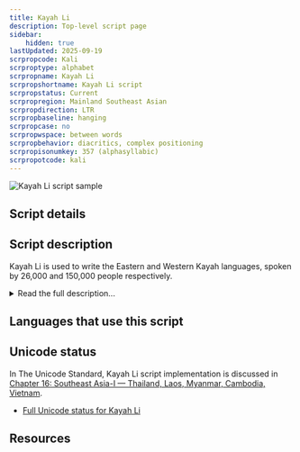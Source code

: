 ```yaml
---
title: Kayah Li
description: Top-level script page
sidebar:
    hidden: true
lastUpdated: 2025-09-19
scrpropcode: Kali
scrproptype: alphabet
scrpropname: Kayah Li
scrpropshortname: Kayah Li script
scrpropstatus: Current
scrpropregion: Mainland Southeast Asian
scrpropdirection: LTR
scrpropbaseline: hanging
scrpropcase: no
scrpropwspace: between words
scrpropbehavior: diacritics, complex positioning
scrpropisonumkey: 357 (alphasyllabic)
scrpropotcode: kali
---
```



![Kayah Li script sample](../images/kali-sample.png "Excerpt from the Gospel of Mark in Kayah")

## Script details

<ScriptDetails />

## Script description

Kayah Li is used to write the Eastern and Western Kayah languages, spoken by 26,000 and 150,000 people respectively.

<details>
<summary>Read the full description...</summary>These are Karen languages native to Eastern Myanmar but also spoken by significant refugee populations in Thailand. The script was created in 1962 by Htae Bu Phae. It bears noticeable similarities to the Myanmar script and to the Indic scripts. The Kayah languages can also be written using the Myanmar script.

The script is of Brahmic origin but, unusually, it is an alphabet rather than an abugida. Four of the nine Kayah vowel sounds are written with spacing letters; the remaining five are written with the spacing letter _a_, modified by diacritics. Non-native sounds are written by using the same vowel diacritics to modify the spacing letter _oe_.

Every vowel sound carries a tone. Tone is indicated by vowel marks written below the four spacing vowel letters (bearing in mind that two of these letters can be used to write all the other vowels). Where a tone mark and a vowel diacritic are both applied to a spacing letter, the vowel is conventionally written first, as the tone applies to the syllable as a whole.

There is a set of script-specific digits 0-9. Two punctuation marks also exist: one to represent extended intonation and one to separate sentences or phrases. In addition, conventional Latin punctuation marks are used. Spaces are used between words.

Kayah Li was added to the Unicode Standard in 2008.
</details>

## Languages that use this script

<WsList script='Kali' wsMax='5' />

## Unicode status

In The Unicode Standard, Kayah Li script implementation is discussed in [Chapter 16: Southeast Asia-I — Thailand, Laos, Myanmar, Cambodia, Vietnam](https://www.unicode.org/versions/latest/core-spec/chapter-16/#G61902).

- [Full Unicode status for Kayah Li](/scrlang/unicode/kali-unicode)



## Resources

<ScriptResources detailSummary='seemore' />

